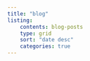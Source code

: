 ```yaml
---
title: "blog"
listing:
    contents: blog-posts
    type: grid
    sort: "date desc"
    categories: true
---
```

